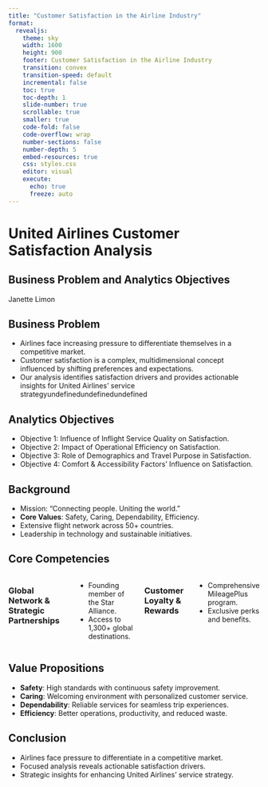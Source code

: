 ```yaml
---
title: "Customer Satisfaction in the Airline Industry"
format: 
  revealjs:
    theme: sky
    width: 1600
    height: 900
    footer: Customer Satisfaction in the Airline Industry
    transition: convex
    transition-speed: default
    incremental: false
    toc: true
    toc-depth: 1
    slide-number: true
    scrollable: true
    smaller: true
    code-fold: false
    code-overflow: wrap
    number-sections: false
    number-depth: 5
    embed-resources: true
    css: styles.css
    editor: visual
    execute: 
      echo: true
      freeze: auto
---
```


# United Airlines Customer Satisfaction Analysis

## Business Problem and Analytics Objectives

Janette Limon

## Business Problem

::: incremental
-   Airlines face increasing pressure to differentiate themselves in a competitive market.
-   Customer satisfaction is a complex, multidimensional concept influenced by shifting preferences and expectations.
-   Our analysis identifies satisfaction drivers and provides actionable insights for United Airlines' service strategyundefinedundefinedundefined
:::

## Analytics Objectives

::: incremental
-   Objective 1: Influence of Inflight Service Quality on Satisfaction.
-   Objective 2: Impact of Operational Efficiency on Satisfaction.
-   Objective 3: Role of Demographics and Travel Purpose in Satisfaction.
-   Objective 4: Comfort & Accessibility Factors' Influence on Satisfaction.
:::

## Background

-   Mission: "Connecting people. Uniting the world."
-   **Core Values**: Safety, Caring, Dependability, Efficiency.
-   Extensive flight network across 50+ countries.
-   Leadership in technology and sustainable initiatives.

## Core Competencies

::: columns
### Global Network & Strategic Partnerships {.column}

-   Founding member of the Star Alliance.
-   Access to 1,300+ global destinations.

### Customer Loyalty & Rewards {.column}

-   Comprehensive MileagePlus program.
-   Exclusive perks and benefits.
:::

## Value Propositions

::: incremental
-   **Safety**: High standards with continuous safety improvement.
-   **Caring**: Welcoming environment with personalized customer service.
-   **Dependability**: Reliable services for seamless trip experiences.
-   **Efficiency**: Better operations, productivity, and reduced waste.
:::

## Conclusion

-   Airlines face pressure to differentiate in a competitive market.
-   Focused analysis reveals actionable satisfaction drivers.
-   Strategic insights for enhancing United Airlines' service strategy.

# 
